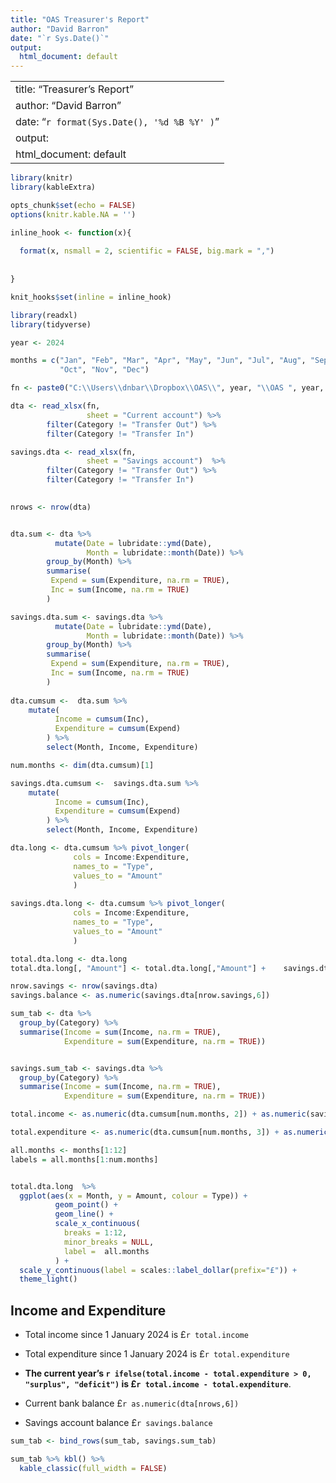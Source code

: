 ```yaml
---
title: "OAS Treasurer's Report"
author: "David Barron"
date: "`r Sys.Date()`"
output:
  html_document: default
---
```


---
title: "Treasurer's Report"
author: "David Barron"
date: "`r format(Sys.Date(), '%d %B %Y' )`"
output:
  html_document: default
---

```r
library(knitr)
library(kableExtra)

opts_chunk$set(echo = FALSE)
options(knitr.kable.NA = '')

inline_hook <- function(x){
  
  format(x, nsmall = 2, scientific = FALSE, big.mark = ",")
  
  
}

knit_hooks$set(inline = inline_hook)


```

```r
library(readxl)
library(tidyverse)

year <- 2024

months = c("Jan", "Feb", "Mar", "Apr", "May", "Jun", "Jul", "Aug", "Sep",
           "Oct", "Nov", "Dec")
```

```r

fn <- paste0("C:\\Users\\dnbar\\Dropbox\\OAS\\", year, "\\OAS ", year, ".xlsx")

dta <- read_xlsx(fn,
                 sheet = "Current account") %>%
        filter(Category != "Transfer Out") %>%
        filter(Category != "Transfer In")

savings.dta <- read_xlsx(fn,
                 sheet = "Savings account")  %>%
        filter(Category != "Transfer Out") %>%
        filter(Category != "Transfer In") 

                 
nrows <- nrow(dta)


dta.sum <- dta %>%
          mutate(Date = lubridate::ymd(Date),
                 Month = lubridate::month(Date)) %>%
        group_by(Month) %>%
        summarise(
         Expend = sum(Expenditure, na.rm = TRUE),
         Inc = sum(Income, na.rm = TRUE)
        ) 

savings.dta.sum <- savings.dta %>%
          mutate(Date = lubridate::ymd(Date),
                 Month = lubridate::month(Date)) %>%
        group_by(Month) %>%
        summarise(
         Expend = sum(Expenditure, na.rm = TRUE),
         Inc = sum(Income, na.rm = TRUE)
        ) 
  
dta.cumsum <-  dta.sum %>%
    mutate(
          Income = cumsum(Inc),
          Expenditure = cumsum(Expend)
        ) %>%
        select(Month, Income, Expenditure)

num.months <- dim(dta.cumsum)[1]

savings.dta.cumsum <-  savings.dta.sum %>%
    mutate(
          Income = cumsum(Inc),
          Expenditure = cumsum(Expend)
        ) %>%
        select(Month, Income, Expenditure)

dta.long <- dta.cumsum %>% pivot_longer(
              cols = Income:Expenditure,
              names_to = "Type",
              values_to = "Amount"
              ) 
  
savings.dta.long <- dta.cumsum %>% pivot_longer(
              cols = Income:Expenditure,
              names_to = "Type",
              values_to = "Amount"
              ) 

total.dta.long <- dta.long
total.dta.long[, "Amount"] <- total.dta.long[,"Amount"] +    savings.dta.long[,"Amount"]

nrow.savings <- nrow(savings.dta)
savings.balance <- as.numeric(savings.dta[nrow.savings,6])

sum_tab <- dta %>%
  group_by(Category) %>%
  summarise(Income = sum(Income, na.rm = TRUE),
            Expenditure = sum(Expenditure, na.rm = TRUE))


savings.sum_tab <- savings.dta %>%
  group_by(Category) %>%
  summarise(Income = sum(Income, na.rm = TRUE),
            Expenditure = sum(Expenditure, na.rm = TRUE))

total.income <- as.numeric(dta.cumsum[num.months, 2]) + as.numeric(savings.dta.cumsum[num.months, 2]) 

total.expenditure <- as.numeric(dta.cumsum[num.months, 3]) + as.numeric(savings.dta.cumsum[num.months, 3]) 


```

```r



all.months <- months[1:12]
labels = all.months[1:num.months]


total.dta.long  %>%
  ggplot(aes(x = Month, y = Amount, colour = Type)) + 
          geom_point() +
          geom_line() +
          scale_x_continuous(
            breaks = 1:12,
            minor_breaks = NULL,
            label =  all.months
          ) + 
  scale_y_continuous(label = scales::label_dollar(prefix="£")) +
  theme_light() 


```


## Income and Expenditure

- Total income since 1 January 2024 is £`r total.income`

- Total expenditure since 1 January 2024 is £`r total.expenditure`

- **The current year's `r ifelse(total.income - total.expenditure > 0, "surplus", "deficit")` is £`r total.income - total.expenditure`**.

- Current bank balance £`r as.numeric(dta[nrows,6]) `

- Savings account balance £`r savings.balance`


```r
sum_tab <- bind_rows(sum_tab, savings.sum_tab)

sum_tab %>% kbl() %>%
  kable_classic(full_width = FALSE)

```

